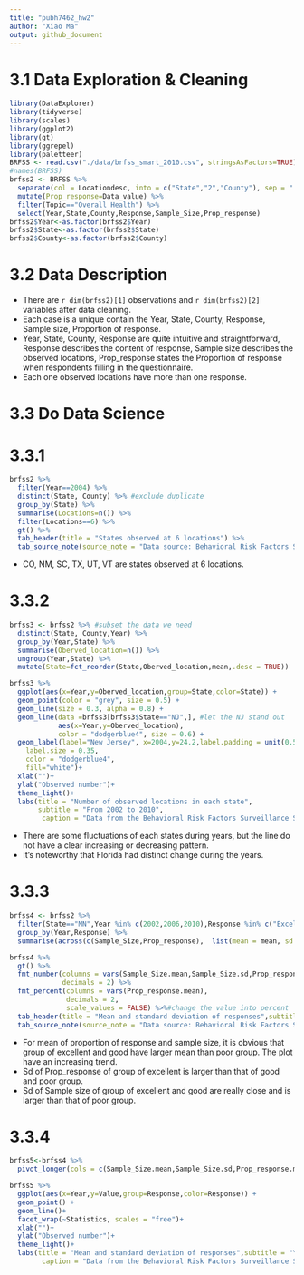```yaml
---
title: "pubh7462_hw2"
author: "Xiao Ma"
output: github_document
---
```

# 3.1 Data Exploration & Cleaning
```r
library(DataExplorer)
library(tidyverse)
library(scales)
library(ggplot2)
library(gt)
library(ggrepel)
library(paletteer)
BRFSS <- read.csv("./data/brfss_smart_2010.csv", stringsAsFactors=TRUE)
#names(BRFSS)
brfss2 <- BRFSS %>%
  separate(col = Locationdesc, into = c("State","2","County"), sep = " ") %>%
  mutate(Prop_response=Data_value) %>%
  filter(Topic=="Overall Health") %>%
  select(Year,State,County,Response,Sample_Size,Prop_response)
brfss2$Year<-as.factor(brfss2$Year)
brfss2$State<-as.factor(brfss2$State)
brfss2$County<-as.factor(brfss2$County)
```

# 3.2 Data Description
- There are `r dim(brfss2)[1]` observations and `r dim(brfss2)[2]` variables after data cleaning.
- Each case is a unique contain the Year, State, County, Response, Sample size, Proportion of response.
- Year, State, County, Response are quite intuitive and straightforward, Response describes the content of response, Sample size describes the observed locations, Prop_response states the Proportion of response when respondents filling in the questionnaire.
- Each one observed locations have more than one response.

# 3.3 Do Data Science
# 3.3.1

```r
brfss2 %>%
  filter(Year==2004) %>%
  distinct(State, County) %>% #exclude duplicate
  group_by(State) %>%
  summarise(Locations=n()) %>%
  filter(Locations==6) %>%
  gt() %>%
  tab_header(title = "States observed at 6 locations") %>%
  tab_source_note(source_note = "Data source: Behavioral Risk Factors Surveillance System")
```

- CO, NM, SC, TX, UT, VT are states observed at 6 locations.

# 3.3.2
```r
brfss3 <- brfss2 %>% #subset the data we need
  distinct(State, County,Year) %>%
  group_by(Year,State) %>%
  summarise(Oberved_location=n()) %>%
  ungroup(Year,State) %>%
  mutate(State=fct_reorder(State,Oberved_location,mean,.desc = TRUE)) 

brfss3 %>%
  ggplot(aes(x=Year,y=Oberved_location,group=State,color=State)) +  
  geom_point(color = "grey", size = 0.5) +
  geom_line(size = 0.3, alpha = 0.8) +
  geom_line(data =brfss3[brfss3$State=="NJ",], #let the NJ stand out
            aes(x=Year,y=Oberved_location), 
            color = "dodgerblue4", size = 0.6) + 
  geom_label(label="New Jersey", x=2004,y=24.2,label.padding = unit(0.55, "lines"), 
    label.size = 0.35,
    color = "dodgerblue4",
    fill="white")+
  xlab("")+
  ylab("Observed number")+
  theme_light()+
  labs(title = "Number of observed locations in each state",
       subtitle = "From 2002 to 2010",
        caption = "Data from the Behavioral Risk Factors Surveillance System (BRFSS)")
```

- There are some fluctuations of each states during years, but the line do not have a clear increasing or decreasing pattern.
- It's noteworthy that Florida had distinct change during the years. 

# 3.3.3
```r
brfss4 <- brfss2 %>%
  filter(State=="MN",Year %in% c(2002,2006,2010),Response %in% c("Excellent","Good","Poor")) %>%
  group_by(Year,Response) %>%
  summarise(across(c(Sample_Size,Prop_response),  list(mean = mean, sd = sd), na.rm=FALSE, .names = "{.col}.{.fn}"))

brfss4 %>%
  gt() %>%
  fmt_number(columns = vars(Sample_Size.mean,Sample_Size.sd,Prop_response.mean,Prop_response.sd), 
             decimals = 2) %>%
  fmt_percent(columns = vars(Prop_response.mean), 
              decimals = 2, 
              scale_values = FALSE) %>%#change the value into percent
  tab_header(title = "Mean and standard deviation of responses",subtitle = "Years of 2002, 2006, 2010, Responses: sample size and proportion") %>%
  tab_source_note(source_note = "Data source: Behavioral Risk Factors Surveillance System")
```
- For mean of proportion of response and sample size, it is obvious that group of excellent and good have larger mean than poor group. The plot have an increasing trend.
- Sd of Prop_response of group of excellent is larger than that of good and poor group.
- Sd of Sample size of group of excellent and good are really close and is larger than that of poor group.

# 3.3.4
```r
brfss5<-brfss4 %>%
  pivot_longer(cols = c(Sample_Size.mean,Sample_Size.sd,Prop_response.mean,Prop_response.sd),names_to = "Statistics",values_to = "Value") #change the wide data into long

brfss5 %>%
  ggplot(aes(x=Year,y=Value,group=Response,color=Response)) +
  geom_point() +
  geom_line()+
  facet_wrap(~Statistics, scales = "free")+
  xlab("")+
  ylab("Observed number")+
  theme_light()+
  labs(title = "Mean and standard deviation of responses",subtitle = "Years of 2002, 2006, 2010",
        caption = "Data from the Behavioral Risk Factors Surveillance System (BRFSS)")
```

